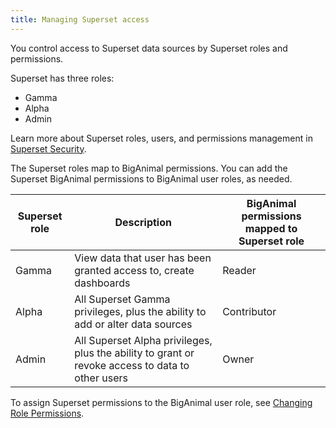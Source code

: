 ```yaml
---
title: Managing Superset access
---
```


You control access to Superset data sources by Superset roles and permissions. 

Superset has three roles:

- Gamma
- Alpha
- Admin

Learn more about Superset roles, users, and permissions management in [Superset Security](https://superset.apache.org/docs/security). 

The Superset roles map to BigAnimal permissions. You can add the Superset BigAnimal permissions to BigAnimal user roles, as needed.

| Superset role   | Description | BigAnimal permissions mapped to Superset role   
| --------------- | ------------- | ------------------------------------------ |
| Gamma | View data that user has been granted access to, create dashboards | Reader |
| Alpha | All Superset Gamma privileges, plus the ability to add or alter data  sources | Contributor |
| Admin | All Superset Alpha privileges, plus the ability to grant or revoke access to data to other users  | Owner |

To assign Superset permissions to the BigAnimal user role, see [Changing Role Permissions](01_portal_access/#changing-role-permissions).